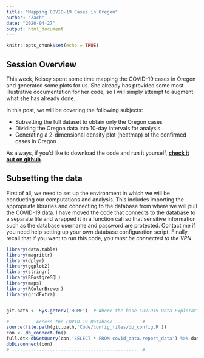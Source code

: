 ```yaml
---
title: "Mapping COVID-19 Cases in Oregon"
author: "Zach"
date: "2020-04-27"
output: html_document
---
```


```r
knitr::opts_chunk$set(echo = TRUE)
```

## Session Overview

This week, Kelsey spent some time mapping the COVID-19 cases in Oregon and generated some plots for us.  She already has provided some most 
illustrative documentation for her code, so I will simply attempt to augment what she has already done.

In this post, we will be covering the following subjects:

* Subsetting the full dataset to obtain only the Oregon cases
* Dividing the Oregon data into 10-day intervals for analysis
* Generating a 2-dimensional density plot (heatmap) of the confirmed cases in Oregon


As always, if you'd like to download the code and run it yourself, [**check it out on github**](https://github.com/H4estu/COVID19-Data-Exploration/blob/master/scripts/R/session3/covid_heat_map.R).



## Subsetting the data

First of all, we need to set up the environment in which we will be conducting our computations and analysis.  This
includes importing the appropriate libraries and connecting to the database from where we will pull the COVID-19 data.  I have
moved the code that connects to the database to a separate file and wrapped it in a function call so that sensitive information
such as the database username and password are protected.  Contact me if you need help setting up your own database configuration
script.  Finally, recall that if you want to run this code, *you must be connected to the VPN*.
```r
library(data.table)
library(magrittr)
library(dplyr)
library(ggplot2)
library(stringr)
library(RPostgreSQL)
library(maps)
library(RColorBrewer)
library(gridExtra)


git.path <- Sys.getenv('HOME')  # Where the base COVID19-Data-Exploration folder lives.

# -------- Access the COVID-19 Database --------- #
source(file.path(git.path,'Code/config_files/db_config.R'))
con <- db_connect.fn()
full.dt<-dbGetQuery(con,'SELECT * FROM covid_data.report_data') %>% data.table
dbDisconnect(con)  
# ----------------------------------------------- #

```

```r
```